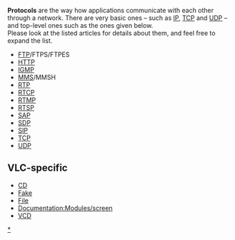 '''Protocols''' are the way how applications communicate with each other through a network. There are very basic ones – such as [[IP]], [[TCP]] and [[UDP]] – and top-level ones such as the ones given below.<br>
Please look at the listed articles for details about them, and feel free to expand the list.

* [[FTP]]/FTPS/FTPES
* [[HTTP]]
* [[IGMP]]
* [[MMS]]/MMSH
* [[RTP]]
* [[RTCP]]
* [[RTMP]]
* [[RTSP]]
* [[SAP]]
* [[SDP]]
* [[SIP]]
* [[TCP]]
* [[UDP]]

== VLC-specific ==
* [[CD]]
* [[Fake]]
* [[File]]
* [[Documentation:Modules/screen]]
* [[VCD]]

[[Category:Protocols|*]]